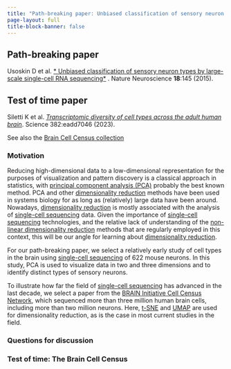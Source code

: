 ```yaml
---
title: "Path-breaking paper: Unbiased classification of sensory neuron types by large-scale single-cell RNA sequencing"
page-layout: full
title-block-banner: false
---
```


::: {.callout-tip}
## Path-breaking paper

Usoskin D et al. [* Unbiased classification of sensory neuron types by large-scale single-cell RNA sequencing*](https://doi.org/10.1038/nn.3881) . Nature Neuroscience **18**:145 (2015).
:::

::: {.callout-note}
## Test of time paper

Siletti K et al. [*Transcriptomic diversity of cell types across the adult human brain*](https://doi.org/10.1126/science.add7046). Science 382:eadd7046 (2023).

See also the [Brain Cell Census collection](https://www.science.org/collections/brain-cell-census)
:::

### Motivation

Reducing high-dimensional data to a low-dimensional representation for the purposes of visualization and pattern discovery is a classical approach in statistics, with [principal component analysis (PCA)](https://en.wikipedia.org/wiki/Principal_component_analysis) probably the best known method. PCA and other [dimensionality reduction](https://en.wikipedia.org/wiki/Dimensionality_reduction) methods have been used in systems biology for as long as (relatively) large data have been around. Nowadays, [dimensionality reduction](https://en.wikipedia.org/wiki/Dimensionality_reduction) is mostly associated with the analysis of [single-cell sequencing](https://en.wikipedia.org/wiki/Single-cell_sequencing) data. Given the importance of [single-cell sequencing](https://en.wikipedia.org/wiki/Single-cell_sequencing) technologies, and the relative lack of understanding of the [non-linear dimensionality reduction](https://en.wikipedia.org/wiki/Nonlinear_dimensionality_reduction) methods that are regularly employed in this context, this will be our angle for learning about [dimensionality reduction](https://en.wikipedia.org/wiki/Dimensionality_reduction).

For our path-breaking paper, we select a relatively early study of cell types in the brain using [single-cell sequencing](https://en.wikipedia.org/wiki/Single-cell_sequencing) of 622 mouse neurons. In this study, PCA is used to visualize data in two and three dimensions and to identify distinct types of sensory neurons.

To illustrate how far the field of [single-cell sequencing](https://en.wikipedia.org/wiki/Single-cell_sequencing) has advanced in the last decade, we select a paper from the [BRAIN Initiative Cell Census Network](https://braininitiative.nih.gov/research/tools-and-technologies-brain-cells-and-circuits/brain-initiative-cell-census-network), which sequenced more than three million human brain cells, including more than two million neurons. Here, [t-SNE](https://en.wikipedia.org/wiki/T-distributed_stochastic_neighbor_embedding) and [UMAP](https://en.wikipedia.org/wiki/Nonlinear_dimensionality_reduction#Uniform_manifold_approximation_and_projection) are used for dimensionality reduction, as is the case in most current studies in the field.

### Questions for discussion

### Test of time: The Brain Cell Census